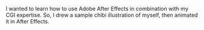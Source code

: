 I wanted to learn how to use Adobe After Effects in combination with my CGI expertise. So, I drew a sample chibi illustration of myself, then animated it in After Effects.